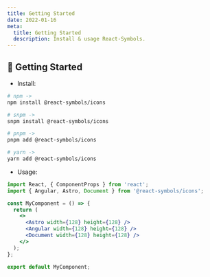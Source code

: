 ```yaml
---
title: Getting Started
date: 2022-01-16
meta:
  title: Getting Started
  description: Install & usage React-Symbols.
---
```


## 🚀 Getting Started

- Install:

```bash
# npm ->
npm install @react-symbols/icons

# snpm ->
snpm install @react-symbols/icons

# pnpm ->
pnpm add @react-symbols/icons

# yarn ->
yarn add @react-symbols/icons
```

- Usage:

```jsx
import React, { ComponentProps } from 'react';
import { Angular, Astro, Document } from '@react-symbols/icons';

const MyComponent = () => {
  return (
    <>
      <Astro width={128} height={128} />
      <Angular width={128} height={128} />
      <Document width={128} height={128} />
    </>
  );
};

export default MyComponent;
```
